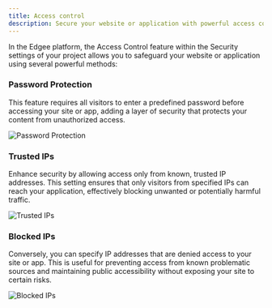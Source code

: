 ```yaml
---
title: Access control
description: Secure your website or application with powerful access control mechanisms
---
```


In the Edgee platform, the Access Control feature within the Security settings of your project allows you to safeguard your website
or application using several powerful methods:

### Password Protection

This feature requires all visitors to enter a predefined password before accessing your site or app,
adding a layer of security that protects your content from unauthorized access.

<Frame caption="Go to your project > Security > Access control to activate a password protection">
  <img
    src="/images/password-protection.png"
    alt="Password Protection"
    align={"center"}
  />
</Frame>

### Trusted IPs

Enhance security by allowing access only from known, trusted IP addresses.
This setting ensures that only visitors from specified IPs can reach your application, effectively blocking unwanted or potentially harmful traffic.

<Frame caption="Go to your project > Security > Access control to add Trusted IPs">
  <img
    src="/images/trusted-ips.png"
    alt="Trusted IPs"
    align={"center"}
  />
</Frame>

### Blocked IPs

Conversely, you can specify IP addresses that are denied access to your site or app.
This is useful for preventing access from known problematic sources and maintaining public accessibility without exposing your site to certain risks.

<Frame caption="Go to your project > Security > Access control to add Blocked IPs">
  <img
    src="/images/blocked-ips.png"
    alt="Blocked IPs"
    align={"center"}
  />
</Frame>



